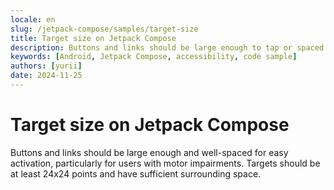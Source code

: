 ```yaml
---
locale: en
slug: /jetpack-compose/samples/target-size
title: Target size on Jetpack Compose
description: Buttons and links should be large enough to tap or spaced so they are not accidentally activated.
keywords: [Android, Jetpack Compose, accessibility, code sample]
authors: [yurii]
date: 2024-11-25
---
```


# Target size on Jetpack Compose

Buttons and links should be large enough and well-spaced for easy activation, particularly for users with motor impairments. Targets should be at least 24x24 points and have sufficient surrounding space.

<CodeSample id="target-size" platform="jetpack-compose" locale="en"/>
